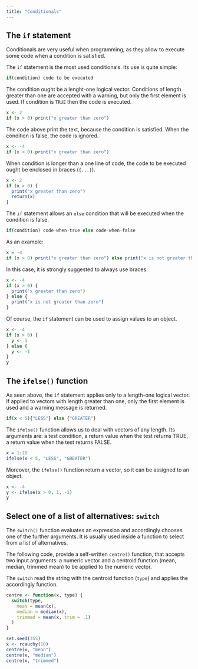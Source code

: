 ```yaml
---
title: "Conditionals"
---
```


## The `if` statement
Conditionals are very useful when programming, as they allow to execute some code when a condition is satisfied.

The `if` statement is the most used conditionals. Its use is quite simple:

```r
if(condition) code to be executed
```

The condition ought be a lenght-one logical vector. Conditions of length greater than one are accepted with a warning, but only the first element is used. If condition is `TRUE` then the code is executed.
```r
x <- 2
if (x > 0) print("x greater than zero")
```

The code above print the text, because the condition is satisfied. When the condition is false, the code is ignored.
```r
x <- -4
if (x > 0) print("x greater than zero")
```

When condition is longer than a one line of code, the code to be executed ought be enclosed in braces (`{...}`). 
```r
x <- 2
if (x > 0) {
  print("x greater than zero")
  return(x)
}
```

The `if` statement allows an `else` condition that will be executed when the condition is false.

```r
if(condition) code-when-true else code-when-false
```


As an example:
```r
x = -4
if (x > 0) print("x greater than zero") else print("x is not greater than zero")
```

In this case, it is strongly suggested to always use braces.
```r
x <- -4
if (x > 0) {
  print("x greater than zero")
} else {
  print("x is not greater than zero")
}
```

Of course, the `if` statement can be used to assign values to an object.
```r
x <- -4
if (x > 0) {
  y <- 1
} else {
  y <- -1
}
y
```

## The `ifelse()` function

As seen above, the `if` statement applies only to a length-one logical vector. If applied to vectors with length greater than one, only the first element is used and a warning message is returned. 

```r
if(x < 5){"LESS"} else {"GREATER"}
```

The `ifelse()` function allows us to deal with vectors of any length. Its arguments are: a test condition, a return value when the test returns TRUE, a return value when the test returns FALSE.

```r
x = 1:10
ifelse(x < 5, "LESS", "GREATER")
```

Moreover, the `ifelse()` function return a vector, so it can be assigned to an object.
```r
x <- -4
y <- ifelse(x > 0, 1, -1)
y
```

## Select one of a list of alternatives: `switch`

The `switch()` function evaluates an expression and accordingly chooses one of the further arguments. It is usually used inside a function to select from a list of alternatives.

The following code, provide a self-written `centre()` function, that accepts two input arguments: a numeric vector and a centroid function  (mean, median, trimmed mean) to be applied to the numeric vector.

The `switch` read the string with the centroid function (`type`) and applies the accordingly function.

```r
centre <- function(x, type) {
  switch(type,
    mean = mean(x),
    median = median(x),
    trimmed = mean(x, trim = .1)
  )
}
```

```r
set.seed(355)
x <- rcauchy(10)
centre(x, "mean")
centre(x, "median")
centre(x, "trimmed")
```